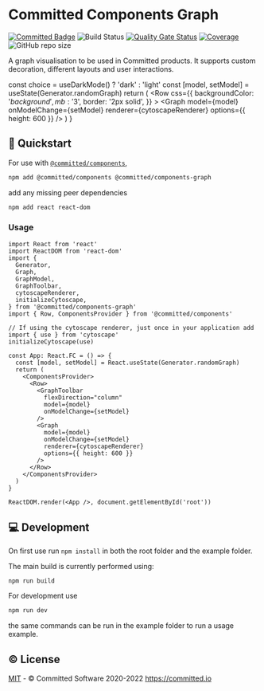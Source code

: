 
<Meta title="Introduction/Graph" />

# Committed Components Graph

[![Committed Badge](https://img.shields.io/endpoint?url=https%3A%2F%2Fcommitted.io%2Fbadge)](https://committed.io)
![Build Status](https://github.com/commitd/components-graph/workflows/build/badge.svg?branch=main)
[![Quality Gate Status](https://sonarcloud.io/api/project_badges/measure?project=commitd_components-graph&metric=alert_status&token=aa002ca75e2f3a6d028af9074bceeda1ffa2f9f7)](https://sonarcloud.io/dashboard?id=commitd_components-graph)
[![Coverage](https://sonarcloud.io/api/project_badges/measure?project=commitd_components-graph&metric=coverage&token=aa002ca75e2f3a6d028af9074bceeda1ffa2f9f7)](https://sonarcloud.io/dashboard?id=commitd_components-graph)
![GitHub repo size](https://img.shields.io/github/repo-size/commitd/components-graph)

A graph visualisation to be used in Committed products. It supports custom decoration, different layouts and user interactions.

  const choice = useDarkMode() ? 'dark' : 'light'
  const [model, setModel] = useState(Generator.randomGraph)
  return (
    <ComponentsProvider theme={{choice}} local={true}>
      <Row
        css={{
          backgroundColor: '$background',
          mb: '$3',
          border: '2px solid',
        }}
      >
        <GraphToolbar
          flexDirection="column"
          model={model}
          onModelChange={setModel}
        />
        <Graph
          model={model}
          onModelChange={setModel}
          renderer={cytoscapeRenderer}
          options={{ height: 600 }}
        />
      </Row>
    </ComponentsProvider>
  )
}

<GraphExample />

## 🚀 Quickstart

For use with [`@committed/components`](https://components.committed.software),

```bash
npm add @committed/components @committed/components-graph
```

add any missing peer dependencies

```bash
npm add react react-dom
```

### Usage

```tsx
import React from 'react'
import ReactDOM from 'react-dom'
import {
  Generator,
  Graph,
  GraphModel,
  GraphToolbar,
  cytoscapeRenderer,
  initializeCytoscape,
} from '@committed/components-graph'
import { Row, ComponentsProvider } from '@committed/components'

// If using the cytoscape renderer, just once in your application add
import { use } from 'cytoscape'
initializeCytoscape(use)

const App: React.FC = () => {
  const [model, setModel] = React.useState(Generator.randomGraph)
  return (
    <ComponentsProvider>
      <Row>
        <GraphToolbar
          flexDirection="column"
          model={model}
          onModelChange={setModel}
        />
        <Graph
          model={model}
          onModelChange={setModel}
          renderer={cytoscapeRenderer}
          options={{ height: 600 }}
        />
      </Row>
    </ComponentsProvider>
  )
}

ReactDOM.render(<App />, document.getElementById('root'))
```

## 💻 Development

On first use run `npm install` in both the root folder and the example folder.

The main build is currently performed using:

```bash
npm run build
```

For development use

```bash
npm run dev
```

the same commands can be run in the example folder to run a usage example.

## ©️ License

[MIT](/LICENSE) - © Committed Software 2020-2022 https://committed.io
